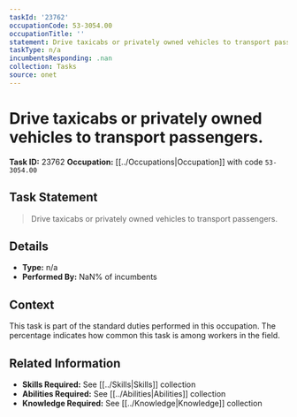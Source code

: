 ```yaml
---
taskId: '23762'
occupationCode: 53-3054.00
occupationTitle: ''
statement: Drive taxicabs or privately owned vehicles to transport passengers.
taskType: n/a
incumbentsResponding: .nan
collection: Tasks
source: onet
---
```

# Drive taxicabs or privately owned vehicles to transport passengers.

**Task ID:** 23762
**Occupation:** [[../Occupations|Occupation]] with code `53-3054.00`

## Task Statement

> Drive taxicabs or privately owned vehicles to transport passengers.

## Details

- **Type:** n/a
- **Performed By:** NaN% of incumbents

## Context

This task is part of the standard duties performed in this occupation. The percentage indicates how common this task is among workers in the field.

## Related Information

- **Skills Required:** See [[../Skills|Skills]] collection
- **Abilities Required:** See [[../Abilities|Abilities]] collection
- **Knowledge Required:** See [[../Knowledge|Knowledge]] collection

